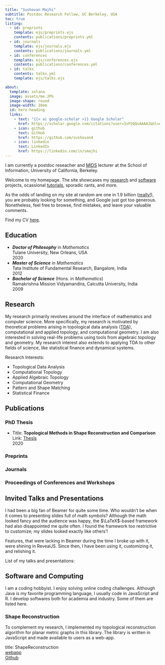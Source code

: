 ```yaml
---
title: "Sushovan Majhi"
subtitle: Postdoc Research Fellow, UC Berkeley, USA
toc: true
listing: 
  - id: preprints
    template: ejs/preprints.ejs
    contents: publications/preprints.yml
  - id: journals
    template: ejs/journals.ejs
    contents: publications/journals.yml
  - id: conferences
    template: ejs/conferences.ejs
    contents: publications/conferences.yml  
  - id: talks
    contents: talks.yml
    template: ejs/talks.ejs

about: 
  template: solana
  image: assets/me.JPG
  image-shape: round
  image-width: 10em
  id: hero-heading
  links: 
    - text: "{{< ai google-scholar >}} Google Scholar"
      href: https://scholar.google.com/citations?user=3zP2QQsAAAAJ&hl=en&oi=ao
    - icon: github
      text: GitHub
      href: https://github.com/sushovan4
    - icon: linkedin
      text: LinkedIn
      href: https://linkedin.com/in/smajhi
---
```


::: {#hero-heading}
I am currently a postdoc reseacher and [MIDS](https://ischoolonline.berkeley.edu/data-science/) lecturer at the School of Information, University of California, Berkeley.

Welcome to my homepage. The site showcases my [research](#research) and [software](#software-and-computing) projects, ocassional [tutorials](/tutorials/), sporadic rants, and more.

As the odds of landing on my site at random are one in 1.9 billion ([really!](https://www.internetlivestats.com/watch/websites/)), you are probably looking for something, and Google just got too generous. Nonetheless, feel free to browse, find mistakes, and leave your valuable comments.

Find my CV [here](assets/cv.pdf).
:::

## Education
<ul class="timeline">
  <li class="item">
    ***Doctor of Philosophy*** in *Mathematics*  
    Tulane University, New Orleans, USA
    <div class="year">2020</div>
  </li>
  <li class="item">
    ***Master of Science*** in *Mathematics*  
    Tata Institute of Fundamental Research, Bangalore, India
    <div class="year">2012</div>
  </li>
  <li class="item">
    ***Bachelor of Science*** (Hons. in *Mathematics*)  
    Ramakrishna Mission Vidyamandira, Calcutta University, India
    <div class="year">2009</div>
  </li>
</ul>


## Research
My research primarily revolves around the interface of mathematics and computer science. More specifically, my research is motivated by theoretical problems arising in topological data analysis ([TDA](https://en.wikipedia.org/wiki/Topological_data_analysis)), computational and applied topology, and computational geometry. I am also interested in solving real-life problems using tools from algebraic topology and geometry. My research interest also extends to applying TDA to other fields of science, like statistical finance and dynamical systems. 

Research Interests:  

- Topological Data Analysis  
- Computational Topology  
- Applied Algebraic Topology  
- Computational Geometry  
- Pattern and Shape Matching
- Statistical Finance

## Publications
### PhD Thesis
<ul class="timeline">
  <li class="item">Title: **Topological Methods in Shape Reconstruction and Comparison**  
  Link: [Thesis](assets/thesis.pdf)
  <div class="year">2020</div>
  </li>
</ul>

### Preprints
::: {#preprints}
:::

### Journals
::: {#journals}
:::

### Proceedings of Conferences and Workshops
::: {#conferences}
:::

## Invited Talks and Presentations
I had been a big fan of Beamer for quite some time. Who wouldn't be when it comes to presenting slides full of math symbols? Although the math looked fancy and the audience was happy, the $\LaTeX$-based framework had also disappointed me quite often. I found the framework too restrictive to customize; my slides looked exactly like others'!

Features, that were lacking in Beamer during the time I broke up with it, were shining in RevealJS. Since then, I have been using it, customizing it, and relishing it.

List of my talks and presentations:    

::: {#talks}
:::

## Software and Computing
I am a coding hobbyist. I enjoy solving online coding challenges. Although Java is my favorite programming language, I usually code in JavaScript and R. I develop softwares both for academia and industry. Some of them are listed here.

### Shape Reconstruction
To complement my research, I implemented my topological reconstruction algorithm for planar metric graphs in this library.  The library is written in JavaScript and made available to users as a web-app.  

title: ShapeReconstruction  
[webapp](http://smajhi.com/shape-reconstruction)  
[Github](https://github.com/sushovan4/shape-reconstruction)  
